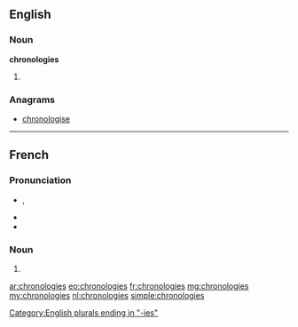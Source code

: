 ==English==

===Noun===
'''chronologies'''

# {{plural of|chronology}}

===Anagrams===
* [[chronologise#English|chronologise]]

----

==French==

===Pronunciation===
* {{IPA|/kʁɔ.nɔ.lɔ.ʒi/|lang=fr}}, {{X-SAMPA|/kRO.nO.lO.Zi/|lang=fr}}
* {{homophones|chronologie|lang=fr}}
* {{hyphenation|chro|no|lo|gies|lang=fr}}

===Noun===
{{infl|fr|plural}} {{f|p}}

# {{plural of|chronologie|lang=fr}}

[[Category:English plurals ending in "-ies"]]

[[ar:chronologies]]
[[eo:chronologies]]
[[fr:chronologies]]
[[mg:chronologies]]
[[my:chronologies]]
[[nl:chronologies]]
[[simple:chronologies]]
